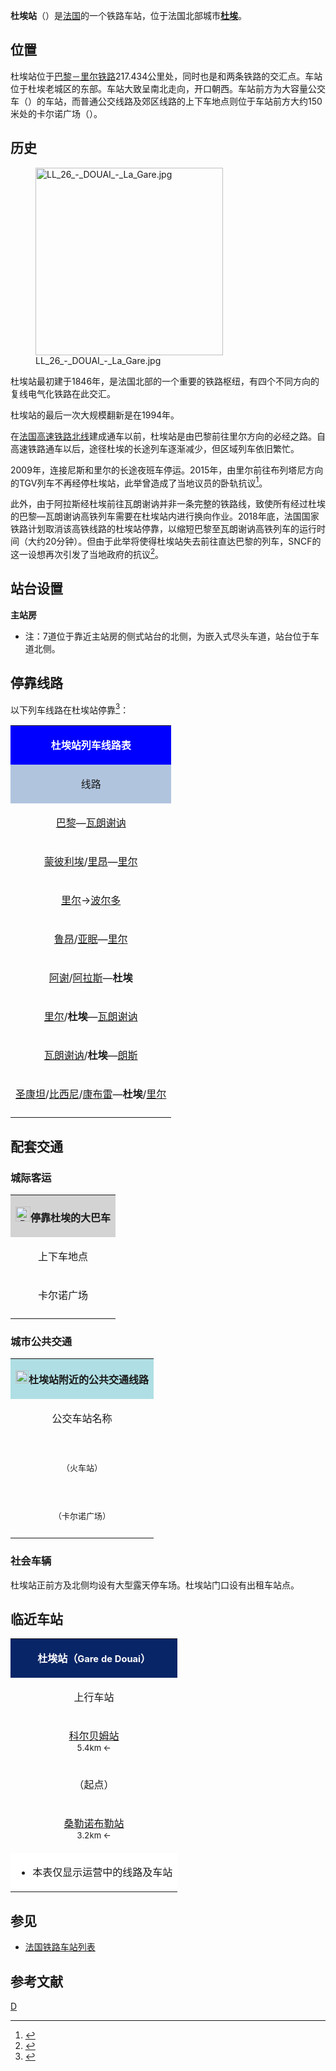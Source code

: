 {{Infobox station
|symbol_right={{SNCF logo}}
|name=杜埃站
|native_name=Gare de Douai
|native_name_lang=fr
|image=Gare de Douai-2013.jpg
|caption=杜埃站主站房
|borough={{FRA}}[[诺尔省|诺尔省]][[杜埃|杜埃]]
|address=place de la Gare,<br>59500 DOUAI
|coordinates={{coord|50|22|18|N|3|05|26|E|display=inline,title|scale:10000}}
|code=345009
|elevation=25
|architect=
|owned= {{SNCF logo}}
|structure=地面单侧式车站
|opened=1846年4月1日
|closed=
|status=使用中
|operator= {{SNCF logo}}
|lines=[[巴黎－里尔铁路|巴黎－里尔铁路]]<br>{{link-fr|杜埃－瓦朗谢讷铁路|Ligne de Douai à Blanc-Misseron}}<br>{{link-fr|圣瑞斯特昂朔塞－杜埃铁路|Ligne de Saint-Just-en-Chaussée à Douai}}
|platforms=5
|tracks=9
|type=客运车站
|services={{TGV logo}}<br>{{TER logo}}
|passengers=2,825,738人次
|pass_year=2016年<ref>{{Cite web|url=https://ressources.data.sncf.com/explore/dataset/frequentation-gares/table/?sort=voyageurs_2014&q=douai|title=Fréquentation en gares|accessdate=2018-12-29|author=SNCF|date=|language=fr|publisher=SNCF Open Data|archive-date=2018-12-29|archive-url=https://web.archive.org/web/20181229220616/https://ressources.data.sncf.com/explore/dataset/frequentation-gares/table/?sort=voyageurs_2014&q=douai|dead-url=no}}</ref>
|pass_rank=a级
|other_services_collapsible=yes
|other_services={{Infobox|child=yes
|label1=[[杜埃城市公共交通|Eveole]]
|data1=<span style="color:#FFFFFF; background-color:#FE0000; padding-left:0.5em; padding-right:0.5em;">'''A'''</span> <span style="color:#FFFFFF; background-color:#00B8FF; border-top-left-radius: 1em; border-bottom-left-radius:1em; border-top-right-radius:1em; border-bottom-right-radius:1em; padding-left:0.5em; padding-right:0.5em; padding-top:0.1em; padding-bottom:0.1em;">'''2'''</span> <span style="color:#FFFFFF; background-color:#4C1800; border-top-left-radius: 1em; border-bottom-left-radius:1em; border-top-right-radius:1em; border-bottom-right-radius:1em; padding-left:0.5em; padding-right:0.5em; padding-top:0.1em; padding-bottom:0.1em;">'''3'''</span> <span style="color:#FFFFFF; background-color:#00B033; border-top-left-radius: 1em; border-bottom-left-radius:1em; border-top-right-radius:1em; border-bottom-right-radius:1em; padding-left:0.5em; padding-right:0.5em; padding-top:0.1em; padding-bottom:0.1em;">'''5'''</span> <span style="color:#000000; background-color:#FFC904; border-top-left-radius: 1em; border-bottom-left-radius:1em; border-top-right-radius:1em; border-bottom-right-radius:1em; padding-left:0.5em; padding-right:0.5em; padding-top:0.1em; padding-bottom:0.1em;">'''6'''</span> <span style="color:#FFFFFF; background-color:#00B8AA; border-top-left-radius: 1em; border-bottom-left-radius:1em; border-top-right-radius:1em; border-bottom-right-radius:1em; padding-left:0.5em; padding-right:0.5em; padding-top:0.1em; padding-bottom:0.1em;">'''7'''</span> <span style="color:#FFFFFF; background-color:#81CF00; border-top-left-radius: 1em; border-bottom-left-radius:1em; border-top-right-radius:1em; border-bottom-right-radius:1em; padding-left:0.2em; padding-right:0.2em; padding-top:0.1em; padding-bottom:0.1em;">'''13'''</span> <span style="color:#FFFFFF; background-color:#7F8000; border-top-left-radius: 1em; border-bottom-left-radius:1em; border-top-right-radius:1em; border-bottom-right-radius:1em; padding-left:0.2em; padding-right:0.2em; padding-top:0.1em; padding-bottom:0.1em;">'''15'''</span> <span style="color:#FFFFFF; background-color:#C76FC6; border-top-left-radius: 1em; border-bottom-left-radius:1em; border-top-right-radius:1em; border-bottom-right-radius:1em; padding-left:0.2em; padding-right:0.2em; padding-top:0.1em; padding-bottom:0.1em;">'''16'''</span>
|label2={{link-fr|诺尔省城际客运|Arc-en-Ciel|Arc-en-Ciel}}
|data2=<span style="color:#FFFFFF; background-color:#ba621c;">'''206'''</span> <span style="color:#FFFFFF; background-color:#0099a1;">'''207'''</span> <span style="color:#FFFFFF; background-color:#67411a;">'''208'''</span> <span style="color:#FFFFFF; background-color:#3F8D4C;">'''320'''</span> <span style="color:#FFFFFF; background-color:#B52D89;">'''322'''</span> <span style="color:#FFFFFF; background-color:#4CA8C9;">'''323'''</span> <span style="color:#FFFFFF; background-color:#7F1810;">'''325'''</span>
|label3=
|data3=
|label4=
|data4=
|label5=
|data5=
|label6=
|data6=
|label7=
|data7=
|label8=
|data8=
|label9=
|data9=
|label10=
|data10=
|label11=
|data11=
}}
}}
'''杜埃站'''（{{lang-fr|Gare de Douai}}）是[[法国|法国]]的一个铁路车站，位于法国北部城市'''[[杜埃|杜埃]]'''。

==位置==

杜埃站位于[[巴黎－里尔铁路|巴黎－里尔铁路]]217.434公里处，同时也是{{link-fr|杜埃－瓦朗谢讷铁路|Ligne de Douai à Blanc-Misseron}}和{{link-fr|圣瑞斯特昂朔塞－杜埃铁路|Ligne de Saint-Just-en-Chaussée à Douai}}两条铁路的交汇点。车站位于杜埃老城区的东部。车站大致呈南北走向，开口朝西。车站前方为大容量公交车（{{lang-fr|BHNS}}）的车站，而普通公交线路及郊区线路的上下车地点则位于车站前方大约150米处的卡尔诺广场（{{lang|fr|Place Carnot}}）。

==历史==

[[File:LL_26_-_DOUAI_-_La_Gare.jpg|300px]]

杜埃站最初建于1846年，是法国北部的一个重要的铁路枢纽，有四个不同方向的复线电气化铁路在此交汇。

杜埃站的最后一次大规模翻新是在1994年。

在[[法国高速铁路北线|法国高速铁路北线]]建成通车以前，杜埃站是由巴黎前往里尔方向的必经之路。自高速铁路通车以后，途径杜埃的长途列车逐渐减少，但区域列车依旧繁忙。

2009年，连接尼斯和里尔的长途夜班车停运。2015年，由里尔前往布列塔尼方向的TGV列车不再经停杜埃站，此举曾造成了当地议员的卧轨抗议<ref>{{Cite web|url=http://www.lavoixdunord.fr/archive/recup%3A%252Fregion%252Fla-fin-des-tgv-directs-pour-la-bretagne-au-depart-de-douai-ia16b12100n3215039|title=La fin des TGV directs pour la Bretagne au départ de Douai|accessdate=2018-12-29|author=La Voix du Nord|date=2015-12-12|language=法语|publisher=La Voix du Nord|archive-date=2018-12-30|archive-url=https://web.archive.org/web/20181230031553/http://www.lavoixdunord.fr/archive/recup%3A%252Fregion%252Fla-fin-des-tgv-directs-pour-la-bretagne-au-depart-de-douai-ia16b12100n3215039|dead-url=no}}</ref>。

此外，由于阿拉斯经杜埃前往瓦朗谢讷并非一条完整的铁路线，致使所有经过杜埃的巴黎—瓦朗谢讷高铁列车需要在杜埃站内进行换向作业。2018年底，法国国家铁路计划取消该高铁线路的杜埃站停靠，以缩短巴黎至瓦朗谢讷高铁列车的运行时间（大约20分钟）。但由于此举将使得杜埃站失去前往直达巴黎的列车，SNCF的这一设想再次引发了当地政府的抗议<ref>{{Cite web|url=http://lavdn.lavoixdunord.fr/505665/article/2018-12-12/les-tgv-pour-aller-paris-et-en-revenir-bientot-supprimes-en-gare-de-douai|title=Douai Les TGV pour aller à Paris et en revenir bientôt supprimés en gare de Douai?|accessdate=2018-12-29|author=La Voix du Nord|date=2018-12-12|language=法语|publisher=La Voix du Nord|archive-date=2019-04-11|archive-url=https://web.archive.org/web/20190411054622/http://lavdn.lavoixdunord.fr/505665/article/2018-12-12/les-tgv-pour-aller-paris-et-en-revenir-bientot-supprimes-en-gare-de-douai|dead-url=no}}</ref>。

==站台设置==
{{RailStStart|东}}
{{RailStLine|||存车/通过线}}
{{RailStPlatform|岛| |||}}
{{RailStLine|10|| ||| ||}}
{{RailStLine|8||}}
{{RailStPlatform|岛| |||}}
{{RailStLine|6|| ||| ||}}
{{RailStLine|4||}}
{{RailStPlatform|岛| |||}}
{{RailStLine|2|| ||| ||}}
{{RailStLine|1||}}
{{RailStPlatform|岛| |||}}
{{RailStLine|3|| ||| ||}}
{{RailStLine|5||}}
{{RailStPlatform|侧d||1T||}}
'''主站房'''
{{RailStEnd|西}}

* 注：7道位于靠近主站房的侧式站台的北侧，为嵌入式尽头车道，站台位于车道北侧。

== 停靠线路 ==

{{动态列表|最后更新时间：2016年6月5日。本章节内容仅供参考，不排除临时性的变更。欢迎修正和补充}}

以下列车线路在杜埃站停靠<ref>{{Cite web|url=http://www.sncf.com/fr/gare/horaires/douai|title=杜埃站实时列车时刻表|accessdate=2016-06-05|author=SNCF|date=|language=法语|publisher=SNCF|deadurl=yes|archiveurl=https://web.archive.org/web/20160523061900/http://www.sncf.com/fr/gare/horaires/douai|archivedate=2016年5月23日|df=}}</ref>：

{|class="wikitable mw-collapsible" 
|colspan="5" style="background:#0000FF" align="center" |{{SNCF logo}} <span style="color:#FFFFFF">'''杜埃站列车线路表'''</span>
|-
!style="background:#B0C4DE"| 线路
!style="background:#B0C4DE"|车种
!style="background:#B0C4DE"|上一站
!style="background:#B0C4DE"|下一站
!style="background:#B0C4DE"|大致运行频率{{noteTag|name=noteA}}
|-
|[[巴黎北站|巴黎]]—[[瓦朗谢讷站|瓦朗谢讷]]
| rowspan="3" align="center" |{{TGV logo}}
|[[阿拉斯站|阿拉斯]]
|[[瓦朗谢讷站|瓦朗谢讷]]
|每天4趟左右
|-
|[[蒙彼利埃圣罗克站|蒙彼利埃]]/[[里昂帕尔迪厄站|里昂]]—[[里尔弗朗德站|里尔]]
|[[阿拉斯站|阿拉斯]]
|[[里尔弗朗德站|里尔弗朗德]]
|每天1趟
|-
|[[里尔弗朗德站|里尔]]→[[波尔多圣让站|波尔多]]
|[[里尔弗朗德站|里尔弗朗德]]
|[[阿拉斯站|阿拉斯]]
|每天1班（单向停靠）
|-
|[[鲁昂右岸站|鲁昂]]/[[亚眠站|亚眠]]—[[里尔弗朗德站|里尔]]
| rowspan="5" align="center"|{{TER-HDF logo}}
|[[阿拉斯站|阿拉斯]]
|[[里尔弗朗德站|里尔弗朗德]]
|每天22趟左右
|-
|[[阿谢站|阿谢]]/[[阿拉斯站|阿拉斯]]—'''杜埃'''
|[[布雷比耶尔南站|布雷比耶尔南]]/[[科尔贝姆站|科尔贝姆]]
|（终点）
|每天17趟左右
|-
|[[里尔弗朗德站|里尔]]/'''杜埃'''—[[瓦朗谢讷站|瓦朗谢讷]]
|[[奥斯特里库尔站|奥斯特里库尔]]/[[德勒桥站|德勒桥]]/（起点）
|[[奥斯特尔旺地区蒙提尼站|奥斯特尔旺地区蒙提尼]]
|每天11趟左右
|-
|[[瓦朗谢讷站|瓦朗谢讷]]/'''杜埃'''—[[朗斯站|朗斯]]
|[[奥斯特尔旺地区蒙提尼站|奥斯特尔旺地区蒙提尼]]/（起点）
|[[奥斯特里库尔站|奥斯特里库尔]]
|每天7趟左右
|-
|[[圣康坦站|圣康坦]]/[[比西尼站|比西尼]]/[[康布雷城站|康布雷]]—'''杜埃'''/[[里尔弗朗德站|里尔]]
|[[桑勒诺布勒站|桑勒诺布勒]]
|（终点）/[[德勒桥站|德勒桥]]/[[勒福雷站|勒福雷]]
|每天7趟左右
|-
|colspan="5" style="background:#FFFFFF"|{{noteFoot|1=
{{noteTag|name=noteA|1=在本栏中，往返1次为"1趟"，单程1次为"1班"；除特别标明外，其数据仅工作日有效，周末及节假日列车数量可能会减少}}
}}
|}

==配套交通==
===城际客运===
{| class="wikitable mw-collapsible" 
|colspan="3" align="center" style="background:#D3D3D3" |[[File:BSicon_BUS.svg|24x24px]]'''停靠杜埃的大巴车'''
|-
!align="center" |上下车地点
!align="center" |运营单位
!align="center" |主要目的地{{noteTag|name=noteA}}
|-
| rowspan="2" align="center" |卡尔诺广场{{noteTag|name=noteD}}
|align="center" |{{link-fr|诺尔省城际客运|Réseau interurbain du Nord}}<br>Arc en Ciel{{noteTag|name=noteC}}
|
<span style="color:#FFFFFF; background-color:#ba621c;">'''206'''</span> [[拉什|拉什]]{{.w}}[[福蒙|福蒙]]{{.w}}[[贝尔塞_(诺尔省)|贝尔塞]]{{.w}}[[佩韦勒地区蒙斯|佩韦勒地区蒙斯]]{{.w}}[[阿韦兰|阿韦兰]]{{.w}}[[塞克兰|塞克兰]]{{.w}}[[里尔|里尔]]<br>
<span style="color:#FFFFFF; background-color:#0099a1;">'''207'''</span> [[罗瓦朗丹|罗瓦朗丹]]{{.w}}[[拉什|拉什]]{{.w}}[[拉什旁弗利讷|拉什旁弗利讷]]{{.w}}[[库提什|库提什]]{{.w}}[[奥尔希|奥尔希]]<br>
<span style="color:#FFFFFF; background-color:#67411a;">'''208'''</span> [[桑勒诺布勒|桑勒诺布勒]]{{.w}}[[洛夫尔|洛夫尔]]{{.w}}[[埃卡永|埃卡永]]{{.w}}[[索曼|索曼]]{{.w}}[[夫雷|夫雷]]{{.w}}[[马尔谢讷|马尔谢讷]]<br>
<span style="color:#FFFFFF; background-color:#3F8D4C;">'''320'''</span> [[杜埃旁朗布尔|杜埃旁朗布尔]]{{.w}}[[库尔舍莱特|库尔舍莱特]]{{.w}}[[布勒比耶尔|布勒比耶尔]]{{.w}}[[阿尔图瓦地区维特里|阿尔图瓦地区维特里]]<br>
<span style="color:#FFFFFF; background-color:#B52D89;">'''322'''</span> [[德希|德希]]{{.w}}[[费兰|费兰]]{{.w}}[[埃斯特雷_(诺尔省)|埃斯特雷]]{{.w}}[[阿梅勒|阿梅勒]]{{.w}}[[莱克吕斯|莱克吕斯]]<br>
<span style="color:#FFFFFF; background-color:#4CA8C9;">'''323'''</span> [[德希|德希]]{{.w}}[[康坦|康坦]]{{.w}}[[比尼库尔_(诺尔省)|比尼库尔]]{{.w}}[[布吕内蒙|布吕内蒙]]{{.w}}[[弗雷桑_(诺尔省)|弗雷桑]]{{.w}}[[费珊|费珊]]{{.w}}[[弗雷西|弗雷西]]{{.w}}[[奥斯特尔旺地区马尔克|奥斯特尔旺地区马尔克]]<br>
<span style="color:#FFFFFF; background-color:#7F1810;">'''325'''</span> [[戈勒赞|戈勒赞]]{{.w}}[[阿尔勒_(诺尔省)|阿尔勒]]{{.w}}[[帕吕埃勒|帕吕埃勒]]{{.w}}[[瓦西勒韦尔热|瓦西勒韦尔热]]{{.w}}[[埃库尔圣康坦|埃库尔圣康坦]]{{.w}}[[雷库尔|雷库尔]]<br>
|-
|align="center" |[[SNCF|SNCF]]
|（''当某条铁路线施工或罢工时，SNCF可能会提供途径该线路沿途站点的大巴车''{{noteTag|name=noteB}}）
|-
|colspan="3" style="background:#FFFFFF"|{{noteFoot|1=
{{noteTag|name=noteA|1=本栏不包括可以联程中转前往的目的地}}
{{noteTag|name=noteB|1=其车票可与SNCF的同线路车票通用}}
{{noteTag|name=noteC|1=部分线路周末及节假日停运}}
{{noteTag|name=noteD|1=位于杜埃站正前方大约100米}}
}}
|}

===城市公共交通===

{| class="wikitable mw-collapsible" 
|colspan="3" align="center" style="background:#AFDFE4"|[[File:Bus-logo.svg|21x21px]]'''杜埃站附近的公共交通线路'''
|-
!align="center" |公交车站名称
!align="center" |位置
!align="center" |停靠线路{{noteTag|name=noteA}}<ref>{{Cite web|url=http://www.eveole.com/wp-content/uploads/2015/08/PLAN-POCHE-31.08.2015-ok1.pdf|title=杜埃市区公交线路地图查询|accessdate=2016-06-05|author=évéole（杜埃城市公共交通公司）|date=|language=法语|publisher=évéole|archive-date=2016-08-09|archive-url=https://web.archive.org/web/20160809080954/http://www.eveole.com/wp-content/uploads/2015/08/PLAN-POCHE-31.08.2015-ok1.pdf|dead-url=no}}</ref>
|-
|align="center"|'''{{lang|fr|Gare}}'''<br><span style="font-size:small">（火车站）</span>
|align="center"|杜埃站正前方
|
<span style="color:#FFFFFF; background-color:#FE0000; padding-left:0.5em; padding-right:0.5em;">'''A'''</span> '''[[杜埃|杜埃]]'''-[[让·德·拉特尔·德·塔西尼|德拉特尔德塔西尼]] ↔ '''[[阿尼什|阿尼什]]'''-阿赞库尔
|-
|align="center"|'''{{lang|fr|Place Carnot}}'''<br><span style="font-size:small">（卡尔诺广场）</span>
|align="center"|杜埃站西侧150米
|
<span style="color:#FFFFFF; background-color:#00B8FF; border-top-left-radius: 1em; border-bottom-left-radius:1em; border-top-right-radius:1em; border-bottom-right-radius:1em; padding-left:0.5em; padding-right:0.5em; padding-top:0.1em; padding-bottom:0.1em;">'''2'''</span> '''[[欧比|欧比]]'''-好空气 ↔ '''[[桑勒诺布勒|桑勒诺布勒]]'''-高级中学 <br>
<span style="color:#FFFFFF; background-color:#4C1800; border-top-left-radius: 1em; border-bottom-left-radius:1em; border-top-right-radius:1em; border-bottom-right-radius:1em; padding-left:0.5em; padding-right:0.5em; padding-top:0.1em; padding-bottom:0.1em;">'''3'''</span> '''[[杜埃|杜埃]]'''-戴高乐广场 ↔ '''[[佩康库尔|佩康库尔]]'''-圣玛丽 <br>
<span style="color:#FFFFFF; background-color:#00B033; border-top-left-radius: 1em; border-bottom-left-radius:1em; border-top-right-radius:1em; border-bottom-right-radius:1em; padding-left:0.5em; padding-right:0.5em; padding-top:0.1em; padding-bottom:0.1em;">'''5'''</span> '''[[杜埃|杜埃]]'''-戴高乐广场 ↔ '''[[弗莱尔昂埃斯克尔比厄|弗莱尔昂埃斯克尔比厄]]'''-商业中心 <br>
<span style="color:#000000; background-color:#FFC904; border-top-left-radius: 1em; border-bottom-left-radius:1em; border-top-right-radius:1em; border-bottom-right-radius:1em; padding-left:0.5em; padding-right:0.5em; padding-top:0.1em; padding-bottom:0.1em;">'''6'''</span> '''[[杜埃|杜埃]]'''-戴高乐广场 ↔ '''[[罗瓦朗丹|罗瓦朗丹]]'''-四块 <br>
<span style="color:#FFFFFF; background-color:#00B8AA; border-top-left-radius: 1em; border-bottom-left-radius:1em; border-top-right-radius:1em; border-bottom-right-radius:1em; padding-left:0.5em; padding-right:0.5em; padding-top:0.1em; padding-bottom:0.1em;">'''7'''</span> '''[[杜埃|杜埃]]'''-戴高乐广场 ↔ '''[[兰博库尔|兰博库尔]]'''-伊莲·波雷勒 <br>
<span style="color:#FFFFFF; background-color:#81CF00; border-top-left-radius: 1em; border-bottom-left-radius:1em; border-top-right-radius:1em; border-bottom-right-radius:1em; padding-left:0.2em; padding-right:0.2em; padding-top:0.1em; padding-bottom:0.1em;">'''13'''</span> '''[[杜埃|杜埃]]'''-戴高乐广场 ↔ '''[[德希|德希]]'''-[[玛瑟琳·代博尔德-瓦尔莫|代博尔德·瓦尔莫]]小区 <br>
<span style="color:#FFFFFF; background-color:#7F8000; border-top-left-radius: 1em; border-bottom-left-radius:1em; border-top-right-radius:1em; border-bottom-right-radius:1em; padding-left:0.2em; padding-right:0.2em; padding-top:0.1em; padding-bottom:0.1em;">'''15'''</span> '''[[杜埃|杜埃]]'''-[[让·德·拉特尔·德·塔西尼|德拉特尔德塔西尼]] ↔ '''[[杜埃|杜埃]]'''-阿森纳{{noteTag|name=noteB}}<br>
<span style="color:#FFFFFF; background-color:#C76FC6; border-top-left-radius: 1em; border-bottom-left-radius:1em; border-top-right-radius:1em; border-bottom-right-radius:1em; padding-left:0.2em; padding-right:0.2em; padding-top:0.1em; padding-bottom:0.1em;">'''16'''</span> '''[[杜埃|杜埃]]'''-戴高乐广场 ↔ '''[[拉什旁弗利讷|拉什旁弗利讷]]'''-勒卡特莱{{noteTag|name=noteB}} 
|-
|colspan="3" style="background:#FFFFFF"|{{noteFoot|1=
{{noteTag|name=noteA|1='''粗体字'''代表该站所在的市镇；中文名称非官方正式翻译，仅供参考}}
{{noteTag|name=noteB|1=周日及节假日停运}}
}}
|}

===社会车辆===
杜埃站正前方及北侧均设有大型露天停车场。杜埃站门口设有出租车站点。

==临近车站==

{|class="wikitable mw-collapsible" style="margin: 0 auto; width:42em;"
|colspan="3" style="background:#082567" align="center"|<span style="color:#FFFFFF">'''杜埃站（<span style="font-size:11pt;">Gare de Douai</span>）'''</span>
|-
!上行车站
!线路
!下行车站
|-
|align="center" |[[科尔贝姆站|科尔贝姆站]]<br><span style="font-size:small">5.4km ←</span>
|align="center" |'''[[巴黎－里尔铁路|巴黎－里尔铁路]]'''
|align="center" |[[德勒桥站|德勒桥站]]<br><span style="font-size:small">→ 3km</span>
|-
|align="center" |（起点）
|align="center" |'''{{link-fr|杜埃－瓦朗谢讷铁路|Ligne de Douai à Blanc-Misseron}}'''
|align="center" |[[奥斯特尔旺地区蒙提尼站|奥斯特尔旺地区蒙提尼站]]<br><span style="font-size:small">→ 5.5km</span>
|-
|align="center" |[[桑勒诺布勒站|桑勒诺布勒站]]<br><span style="font-size:small">3.2km ←</span>
|align="center" |'''{{link-fr|圣瑞斯特昂朔塞－杜埃铁路|Ligne de Saint-Just-en-Chaussée à Douai}}'''
|align="center" |（终点）
|-
|colspan="3" style="background:#FFFFFF"|
*本表仅显示运营中的线路及车站
|}

==参见==
* [[法国铁路车站列表|法国铁路车站列表]]

== 参考文献 ==
{{Reflist}}

{{法国主要火车站列表}}

[[Category:诺尔省铁路车站|D]]